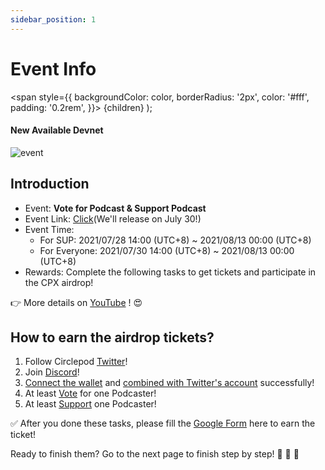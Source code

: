 ```yaml
---
sidebar_position: 1
---
```


# Event Info

  <span
    style={{
      backgroundColor: color,
      borderRadius: '2px',
      color: '#fff',
      padding: '0.2rem',
    }}>
    {children}
  </span>
);

#### New Available <Highlight color="#25c2a0">Devnet</Highlight>

![event](/img/FB.png)

## Introduction
- Event: **Vote for Podcast & Support Podcast**
- Event Link: [Click](/docs/community-event/vote-and-support/intro)(We'll release on July 30!)
- Event Time: 
  - For SUP: 2021/07/28 14:00 (UTC+8) ~ 2021/08/13 00:00 (UTC+8)
  - For Everyone: 2021/07/30 14:00 (UTC+8) ~ 2021/08/13 00:00 (UTC+8)
- Rewards: Complete the following tasks to get tickets and participate in the CPX airdrop!

👉 More details on [YouTube](https://www.youtube.com/watch?v=YZ-BB6IO_t4) ! 😍
## How to earn the airdrop tickets?

1. Follow Circlepod [Twitter](https://twitter.com/CirclepodP)!
2. Join [Discord](https://discord.gg/D2pNA2e6Dw)!
3. [Connect the wallet](/docs/wallet/connect-wallet) and [combined with Twitter's account](/docs/wallet/connect-twitter) successfully!
4. At least [Vote](/docs/governance/vote) for one Podcaster!
5. At least [Support](/docs/channel/intro) one Podcaster!

✅ After you done these tasks, please fill the [Google Form](https://forms.gle/8SnGyo4TtuBKGbYC6) here to earn the ticket!

Ready to finish them? Go to the next page to finish step by step! 🚀 🚀 🚀